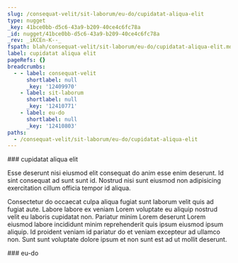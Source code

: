 ```yaml
---
slug: /consequat-velit/sit-laborum/eu-do/cupidatat-aliqua-elit
type: nugget
_key: 41bce0bb-d5c6-43a9-b209-40ce4c6fc78a
_id: nugget/41bce0bb-d5c6-43a9-b209-40ce4c6fc78a
_rev: _iKCEn-K--_
fspath: blah/consequat-velit/sit-laborum/eu-do/cupidatat-aliqua-elit.md
label: cupidatat aliqua elit
pageRefs: {}
breadcrumbs:
  - - label: consequat-velit
      shortlabel: null
      _key: '12409970'
    - label: sit-laborum
      shortlabel: null
      _key: '12410771'
    - label: eu-do
      shortlabel: null
      _key: '12410803'
paths:
  - /consequat-velit/sit-laborum/eu-do/cupidatat-aliqua-elit
---
```


<NuggetArea>
<Nugget slug="/consequat-velit/sit-laborum/eu-do/cupidatat-aliqua-elit" type="nugget" _key="41bce0bb-d5c6-43a9-b209-40ce4c6fc78a" _id="nugget/41bce0bb-d5c6-43a9-b209-40ce4c6fc78a" _rev="_iKCEn-K--_" fspath="blah/consequat-velit/sit-laborum/eu-do/cupidatat-aliqua-elit.md" label="cupidatat aliqua elit" paths="/consequat-velit/sit-laborum/eu-do/cupidatat-aliqua-elit">
<NuggetBody>
### cupidatat aliqua elit

Esse deserunt nisi eiusmod elit consequat do anim esse enim deserunt. Id sint consequat ad sunt sunt id. Nostrud nisi sunt eiusmod non adipisicing exercitation cillum officia tempor id aliqua.

Consectetur do occaecat culpa aliqua fugiat sunt laborum velit quis ad fugiat aute. Labore labore ex veniam Lorem voluptate eu aliquip nostrud velit eu laboris cupidatat non. Pariatur minim Lorem deserunt Lorem eiusmod labore incididunt minim reprehenderit quis ipsum eiusmod ipsum aliquip. Id proident veniam id pariatur do et veniam excepteur ad ullamco non. Sunt sunt voluptate dolore ipsum et non sunt est ad ut mollit deserunt.

</NuggetBody>
<Breadcrumbs>
<Crumbs>
<Crumb _key="12409970" label="consequat-velit" /><Crumb _key="12410771" label="sit-laborum" /><Crumb _key="12410803" label="eu-do" />
</Crumbs>
</Breadcrumbs>
</Nugget>

<NuggetsInbound>
</NuggetsInbound>
<NuggetsOutbound>
</NuggetsOutbound>
</NuggetArea>
<PassagesInbound>
<Passage direction="inbound" type="passage" _key="12410803" _id="passage/12410803" _rev="_iKCEn-K---" label="eu-do" passage="eu-do" fspath="blah/consequat-velit/sit-laborum/eu-do" paths="/consequat-velit/sit-laborum/eu-do" slug="/consequat-velit/sit-laborum/eu-do">
<NuggetBody>
### eu-do

</NuggetBody>
<Breadcrumbs>
<Crumbs>
<Crumb _key="12409970" label="consequat-velit" /><Crumb _key="12410771" label="sit-laborum" />
</Crumbs>
</Breadcrumbs>
</Passage>

</PassagesInbound>
<PassagesOutbound>
</PassagesOutbound>